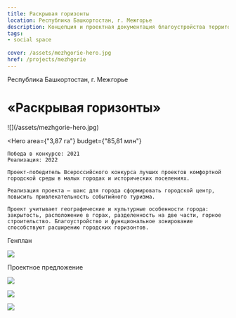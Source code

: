 ```yaml
---
title: Раскрывая горизонты
location: Республика Башкортостан, г. Межгорье
description: Концепция и проектная документация благоустройства территории около ул. 40 лет Победы
tags:
- social space
    
cover: /assets/mezhgorie-hero.jpg
href: /projects/mezhgorie
---
```


Республика Башкортостан, г. Межгорье

# «Раскрывая горизонты»

<Wide>
    ![](/assets/mezhgorie-hero.jpg)
</Wide>

<Hero
    area={"3,87 га"}
    budget={"85,81 млн"}
>
    Победа в конкурсе: 2021  
    Реализация: 2022  

    Проект-победитель Всероссийского конкурса лучших проектов комфортной городской среды в малых городах и исторических поселениях.

    Реализация проекта — шанс для города сформировать городской центр, повысить привлекательность событийного туризма. 

    Проект учитывает географические и культурные особенности города: закрытость, расположение в горах, разделенность на две части, горное строительство. Благоустройство и функциональное зонирование способствуют расширению городских горизонтов.
</Hero>

Генплан

![](/assets/mezhgorie-00.jpg)

Проектное предложение

![](/assets/mezhgorie-01.jpg)

![](/assets/mezhgorie-02.jpg)

![](/assets/mezhgorie-03.jpg)

